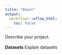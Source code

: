 ```yaml
---
title: "About"
output:
  workflowr::wflow_html:
    toc: false
---
```


Describe your project.<br><br>
<b>Datasets</b>
Explain datasets
